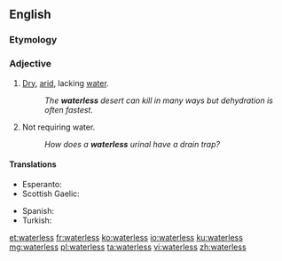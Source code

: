==English==

===Etymology===
{{suffix|water|less|lang=en}}

===Adjective===
{{en-adj|-}}

# [[dry|Dry]], [[arid]], lacking [[water]].
#: ''The '''waterless''' desert can kill in many ways but dehydration is often fastest.''
# Not requiring water.
#: ''How does a '''waterless''' urinal have a drain trap?''

====Translations====
{{trans-top|lacking water}}
* Esperanto: {{t|eo|senakva}}
* Scottish Gaelic: {{t|gd|gun}} {{t+|gd|uisge}} {{gloss|without water}}
{{trans-mid}}
* Spanish: {{t+|es|sin}} {{t+|es|agua}} {{gloss|without water}}
* Turkish: {{t+|tr|susuz}}
{{trans-bottom}}

[[et:waterless]]
[[fr:waterless]]
[[ko:waterless]]
[[io:waterless]]
[[ku:waterless]]
[[mg:waterless]]
[[pl:waterless]]
[[ta:waterless]]
[[vi:waterless]]
[[zh:waterless]]